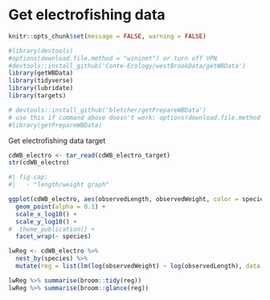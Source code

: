 # Get electrofishing data

```r
knitr::opts_chunk$set(message = FALSE, warning = FALSE)
```


```r
#library(devtools)
#options(download.file.method = "wininet") or turn off VPN
#devtools::install_github('Conte-Ecology/westBrookData/getWBData')
library(getWBData)
library(tidyverse)
library(lubridate)
library(targets)

# devtools::install_github('bletcher/getPrepareWBData')
# use this if command above doesn't work: options(download.file.method = "wininet")
#library(getPrepareWBData)
```

Get electrofishing data target
```r
cdWB_electro <- tar_read(cdWB_electro_target)
str(cdWB_electro)
```


```r
#| fig-cap: 
#|   - "length/weight graph"

ggplot(cdWB_electro, aes(observedLength, observedWeight, color = species)) +
  geom_point(alpha = 0.1) +
  scale_x_log10() +
  scale_y_log10() +
#  theme_publication() +
  facet_wrap(~ species)


```

```r
lwReg <- cdWB_electro %>%
  nest_by(species) %>%
  mutate(reg = list(lm(log(observedWeight) ~ log(observedLength), data = data)))

lwReg %>% summarise(broom::tidy(reg))  
lwReg %>% summarise(broom::glance(reg))
```


